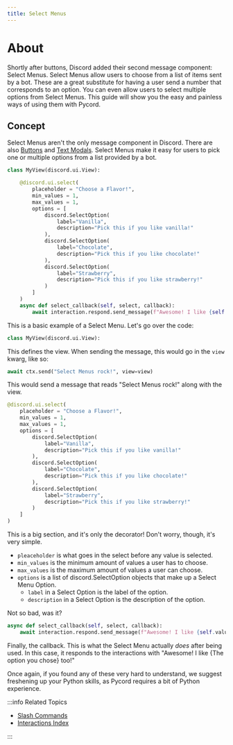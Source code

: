 ```yaml
---
title: Select Menus
---
```


# About

Shortly after buttons, Discord added their second message component: Select Menus. Select Menus allow users
to choose from a list of items sent by a bot. These are a great substitute for having a user send a
number that corresponds to an option. You can even allow users to select multiple options from Select
Menus. This guide will show you the easy and painless ways of using them with Pycord.

## Concept

Select Menus aren't the only message component in Discord. There are also [Buttons](buttons) and
[Text Modals](text-modals). Select Menus make it easy for users to pick one or multiple options from
a list provided by a bot.

```py title="Select Menu Example"
class MyView(discord.ui.View):

    @discord.ui.select(
        placeholder = "Choose a Flavor!",
        min_values = 1,
        max_values = 1,
        options = [
            discord.SelectOption(
                label="Vanilla",
                description="Pick this if you like vanilla!"
            ),
            discord.SelectOption(
                label="Chocolate",
                description="Pick this if you like chocolate!"
            ),
            discord.SelectOption(
                label="Strawberry",
                description="Pick this if you like strawberry!"
            )
        ]
    )
    async def select_callback(self, select, callback):
        await interaction.respond.send_message(f"Awesome! I like {self.values[0]} too!")
```

This is a basic example of a Select Menu. Let's go over the code:

```py
class MyView(discord.ui.View):
```

This defines the view. When sending the message, this would go in the `view` kwarg, like so:

```py
await ctx.send("Select Menus rock!", view=view)
```

This would send a message that reads "Select Menus rock!" along with the view.

```py
@discord.ui.select(
    placeholder = "Choose a Flavor!",
    min_values = 1,
    max_values = 1,
    options = [
        discord.SelectOption(
            label="Vanilla",
            description="Pick this if you like vanilla!"
        ),
        discord.SelectOption(
            label="Chocolate",
            description="Pick this if you like chocolate!"
        ),
        discord.SelectOption(
            label="Strawberry",
            description="Pick this if you like strawberry!"
        )
    ]
)
```

This is a big section, and it's only the decorator! Don't worry, though, it's very simple.

- `pleaceholder` is what goes in the select before any value is selected.
- `min_values` is the minimum amount of values a user has to choose.
- `max_values` is the maximum amount of values a user can choose.
- `options` is a list of discord.SelectOption objects that make up a Select Menu Option.
  - `label` in a Select Option is the label of the option.
  - `description` in a Select Option is the description of the option.

Not so bad, was it?

```py
async def select_callback(self, select, callback):
    await interaction.respond.send_message(f"Awesome! I like {self.values[0]} too!")
```

Finally, the callback. This is what the Select Menu actually _does_ after being used. In this case,
it responds to the interactions with "Awesome! I like {The option you chose} too!"

Once again, if you found any of these very hard to understand, we suggest freshening up your Python
skills, as Pycord requires a bit of Python experience.

:::info Related Topics

- [Slash Commands](slash-commands)
- [Interactions Index](../Interactions)

:::